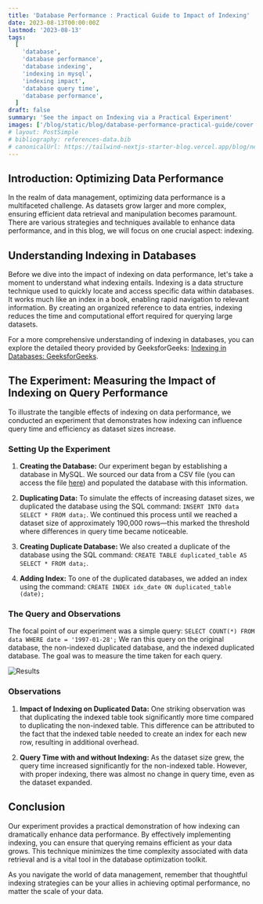 ```yaml
---
title: 'Database Performance : Practical Guide to Impact of Indexing'
date: 2023-08-13T00:00:00Z
lastmod: '2023-08-13'
tags:
  [
    'database',
    'database performance',
    'database indexing',
    'indexing in mysql',
    'indexing impact',
    'database query time',
    'database performance',
  ]
draft: false
summary: 'See the impact on Indexing via a Practical Experiment'
images: ['/blog/static/blog/database-performance-practical-guide/cover.png']
# layout: PostSimple
# bibliography: references-data.bib
# canonicalUrl: https://tailwind-nextjs-starter-blog.vercel.app/blog/new-features-in-v1/
---
```


## Introduction: Optimizing Data Performance

In the realm of data management, optimizing data performance is a multifaceted challenge. As datasets grow larger and more complex, ensuring efficient data retrieval and manipulation becomes paramount. There are various strategies and techniques available to enhance data performance, and in this blog, we will focus on one crucial aspect: indexing.

## Understanding Indexing in Databases

Before we dive into the impact of indexing on data performance, let's take a moment to understand what indexing entails. Indexing is a data structure technique used to quickly locate and access specific data within databases. It works much like an index in a book, enabling rapid navigation to relevant information. By creating an organized reference to data entries, indexing reduces the time and computational effort required for querying large datasets.

For a more comprehensive understanding of indexing in databases, you can explore the detailed theory provided by GeeksforGeeks: [Indexing in Databases: GeeksforGeeks](https://www.geeksforgeeks.org/indexing-in-databases-set-1/).

## The Experiment: Measuring the Impact of Indexing on Query Performance

To illustrate the tangible effects of indexing on data performance, we conducted an experiment that demonstrates how indexing can influence query time and efficiency as dataset sizes increase.

### Setting Up the Experiment

1. **Creating the Database:** Our experiment began by establishing a database in MySQL. We sourced our data from a CSV file (you can access the file [here](link_to_csv_file)) and populated the database with this information.

2. **Duplicating Data:** To simulate the effects of increasing dataset sizes, we duplicated the database using the SQL command: `INSERT INTO data SELECT * FROM data;`. We continued this process until we reached a dataset size of approximately 190,000 rows—this marked the threshold where differences in query time became noticeable.

3. **Creating Duplicate Database:** We also created a duplicate of the database using the SQL command: `CREATE TABLE duplicated_table AS SELECT * FROM data;`.

4. **Adding Index:** To one of the duplicated databases, we added an index using the command: `CREATE INDEX idx_date ON duplicated_table (date);`

### The Query and Observations

The focal point of our experiment was a simple query: `SELECT COUNT(*) FROM data WHERE date = '1997-01-28';` We ran this query on the original database, the non-indexed duplicated database, and the indexed duplicated database. The goal was to measure the time taken for each query.

![Results](/blog/static/blog/database-performance-practical-guide/cover.png)

### Observations

1. **Impact of Indexing on Duplicated Data:** One striking observation was that duplicating the indexed table took significantly more time compared to duplicating the non-indexed table. This difference can be attributed to the fact that the indexed table needed to create an index for each new row, resulting in additional overhead.

2. **Query Time with and without Indexing:** As the dataset size grew, the query time increased significantly for the non-indexed table. However, with proper indexing, there was almost no change in query time, even as the dataset expanded.

## Conclusion

Our experiment provides a practical demonstration of how indexing can dramatically enhance data performance. By effectively implementing indexing, you can ensure that querying remains efficient as your data grows. This technique minimizes the time complexity associated with data retrieval and is a vital tool in the database optimization toolkit.

As you navigate the world of data management, remember that thoughtful indexing strategies can be your allies in achieving optimal performance, no matter the scale of your data.
